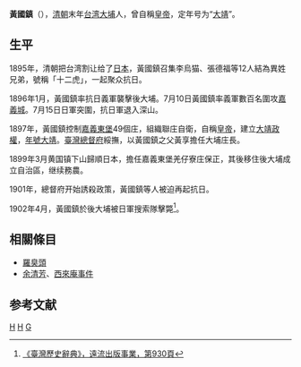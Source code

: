 {{noteTA|1=zh-hans:庄;zh-hant:庄;}}

'''黃國鎮'''（{{bd|？||1902年|catIdx=H}}），[[清朝|清朝]]末年[[台湾|台湾]][[大埔鄉|大埔]]人，曾自稱[[皇帝|皇帝]]，定年号为“[[大靖_(黃國鎮)|大靖]]”。

== 生平 ==
1895年，清朝把台湾割让给了[[大日本帝国|日本]]，黃國鎮召集李烏猫、張德福等12人結為異姓兄弟，號稱「十二虎」，一起聚众抗日。

1896年1月，黃國鎮率抗日義軍襲擊後大埔。7月10日黃國鎮率義軍數百名圍攻[[嘉義市|嘉義城]]。7月15日日軍突圍，抗日軍退入深山。

1897年，黃國鎮控制[[嘉義東堡|嘉義東堡]]49個庄，組織聯庄自衛，自稱[[皇帝|皇帝]]，建立[[大靖政權|大靖政權]]，[[年號|年號]][[大靖_(黃國鎮)|大靖]]。[[臺灣總督府|臺灣總督府]]綏撫，以黃國鎮之父黃享擔任大埔庄長。

1899年3月黄国镇下山歸順日本，擔任嘉義東堡羌仔寮庄保正，其後移住後大埔成立自治區，继续務農。

1901年，總督府开始誘殺政策，黃國鎮等人被迫再起抗日。

1902年4月，黃國鎮於後大埔被日軍搜索隊擊斃<ref>[http://nrch.cca.gov.tw/ccahome/website/site20/PDFFiles/0930.pdf 《臺灣歷史辭典》，遠流出版事業，第930頁]{{dead link|date=十一月 2017 |bot=InternetArchiveBot }}</ref>。

==相關條目==
*[[羅臭頭|羅臭頭]]
*[[余清芳|余清芳]]、[[西來庵事件|西來庵事件]]

==参考文献==
<references/>
[[Category:台灣清治時期人物|H]]
[[Category:_台灣日治時期抗日人物|H]]
[[Category:黄姓|G]]